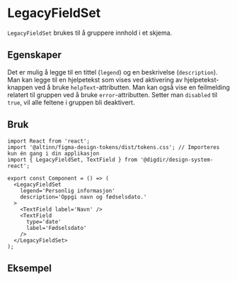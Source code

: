


<Meta of={FieldSetStories} />

# LegacyFieldSet

<Information
  text='deprecated'
  description='**Denne komponenten er erstattet av ny [Fieldset](/?path=/docs/komponenter-fieldset--docs) komponent.**'
/>

`LegacyFieldSet` brukes til å gruppere innhold i et skjema.

## Egenskaper

Det er mulig å legge til en tittel (`legend`) og en beskrivelse (`description`).
Man kan legge til en hjelpetekst som vises ved aktivering av hjelpetekst-knappen
ved å bruke `helpText`-attributten. Man kan også vise en feilmelding relatert til
gruppen ved å bruke `error`-attributten. Setter man `disabled` til `true`, vil alle
feltene i gruppen bli deaktivert.

<Primary />
<Controls />

## Bruk

```tsx
import React from 'react';
import '@altinn/figma-design-tokens/dist/tokens.css'; // Importeres kun én gang i din applikasjon
import { LegacyFieldSet, TextField } from '@digdir/design-system-react';

export const Component = () => (
  <LegacyFieldSet
    legend='Personlig informasjon'
    description='Oppgi navn og fødselsdato.'
  >
    <TextField label='Navn' />
    <TextField
      type='date'
      label='Fødselsdato'
    />
  </LegacyFieldSet>
);
```

## Eksempel

<Canvas of={FieldSetStories.Eksempel} />
